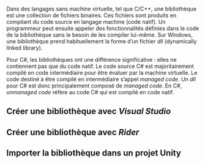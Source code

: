 Dans des langages sans machine virtuelle, tel que C/C++, une bibliothèque est une collection de fichiers binaires. Ces fichiers sont produits en compilant du code source en langage machine (code natif). Un programmeur peut ensuite appeler des fonctionnalités définies dans le code de la bibliothèque sans le besoin de les compiler lui-même. Sur Windows, une bibliothèque prend habituellement la forme d'un fichier _dll_ (dynamically linked library).

Pour C#, les bibliothèques ont une différence significative : elles ne contiennent pas que du code natif. Le code source C# est majoritairement compilé en code intermédiaire pour être évaluer par la machine virtuelle. Le code destiné à être compilé en intermédiaire s'appel _managed code_. Un _dll_ pour C# est donc principalement composé de _managed code_. En C#, _unmanaged code_ réfère au code C# qui est compilé en code natif.

## Créer une bibliothèque avec _Visual Studio_

## Créer une bibliothèque avec _Rider_

## Importer la bibliothèque dans un projet Unity

